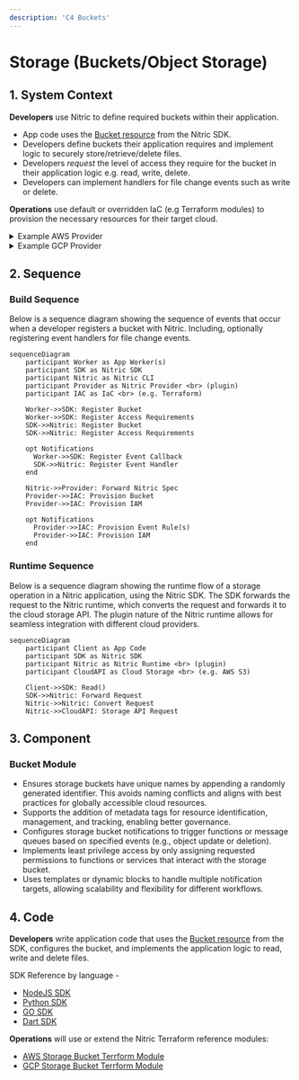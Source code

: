 ```yaml
---
description: 'C4 Buckets'
---
```


# Storage (Buckets/Object Storage)

## 1. System Context

**Developers** use Nitric to define required buckets within their application.

- App code uses the [Bucket resource](/storage) from the Nitric SDK.
- Developers define buckets their application requires and implement logic to securely store/retrieve/delete files.
- Developers _request_ the level of access they require for the bucket in their application logic e.g. read, write, delete.
- Developers can implement handlers for file change events such as write or delete.

**Operations** use default or overridden IaC (e.g Terraform modules) to provision the necessary resources for their target cloud.

<details>
  <summary>Example AWS Provider</summary>

- **AWS S3** serves as the storage backend.
- **AWS Lambda** functions are used to process events triggered by S3.
- **AWS IAM** provides roles and policies for secure access to S3 buckets and Lambda functions, enforcing least privilege access based on the developers request.

```mermaid
flowchart TD
    Developer["Developer"]
    Operations["Operations"]
    App["nitric up"]
    S3Bucket["AWS S3 Bucket"]
    Lambda["AWS Lambda Functions"]
    IAM["AWS IAM"]

    Developer -->|Code| App
    Operations -->|Terraform| App
    App -->|Create S3 Bucket| S3Bucket
    App -->|Configure Notifications| S3Bucket
    IAM -->|Allow Lambda Invocation| Lambda
    Lambda -->|Store/Retrieve Data/Trigger onEvents| S3Bucket
    App -->|Provide Access| IAM
    IAM -->S3Bucket

classDef default line-height:1;
classDef edgeLabel line-height:2;
```

</details>
<details>
  <summary>Example GCP Provider</summary>

- **Google Cloud Storage** serves as the storage backend.
- **Google Cloud Pub/Sub** is used to publish events triggered by Cloud Storage notifications.
- **Google IAM** provides roles and policies for secure access to Cloud Storage buckets and Pub/Sub topics, enforcing least privilege access based on the developer's request.

```mermaid
flowchart TD
    Developer["Developer"]
    Operations["Operations"]
    App["nitric up"]
    GCSBucket["Google Cloud Storage Bucket"]
    PubSubTopic["Google Pub/Sub Topic"]
    PubSubSubscription["Google Pub/Sub Subscription"]
    IAM["Google IAM"]
    Lambda["AWS Lambda Functions"]


    Developer -->|Code| App
    Operations -->|Terraform| App
    App -->|Create Storage Bucket| GCSBucket
    App -->|Configure Notifications| GCSBucket
    IAM -->|Allow Pub/Sub Publishing| PubSubTopic
    PubSubTopic -->|Publish Events| PubSubSubscription
    PubSubSubscription -->|Deliver Notifications| Lambda
    App -->|Provide Access| IAM
    IAM -->GCSBucket
    IAM -->PubSubTopic
    Lambda -->|Store/Retrieve Data/Trigger onEvents| GCSBucket


classDef default line-height:1;
classDef edgeLabel line-height:2;
```

</details>

## 2. Sequence

### Build Sequence

Below is a sequence diagram showing the sequence of events that occur when a developer registers a bucket with Nitric. Including, optionally registering event handlers for file change events.

```mermaid
sequenceDiagram
    participant Worker as App Worker(s)
    participant SDK as Nitric SDK
    participant Nitric as Nitric CLI
    participant Provider as Nitric Provider <br> (plugin)
    participant IAC as IaC <br> (e.g. Terraform)

    Worker->>SDK: Register Bucket
    Worker->>SDK: Register Access Requirements
    SDK->>Nitric: Register Bucket
    SDK->>Nitric: Register Access Requirements

    opt Notifications
      Worker->>SDK: Register Event Callback
      SDK->>Nitric: Register Event Handler
    end

    Nitric->>Provider: Forward Nitric Spec
    Provider->>IAC: Provision Bucket
    Provider->>IAC: Provision IAM

    opt Notifications
      Provider->>IAC: Provision Event Rule(s)
      Provider->>IAC: Provision IAM
    end
```

### Runtime Sequence

Below is a sequence diagram showing the runtime flow of a storage operation in a Nitric application, using the Nitric SDK. The SDK forwards the request to the Nitric runtime, which converts the request and forwards it to the cloud storage API. The plugin nature of the Nitric runtime allows for seamless integration with different cloud providers.

```mermaid
sequenceDiagram
    participant Client as App Code
    participant SDK as Nitric SDK
    participant Nitric as Nitric Runtime <br> (plugin)
    participant CloudAPI as Cloud Storage <br> (e.g. AWS S3)

    Client->>SDK: Read()
    SDK->>Nitric: Forward Request
    Nitric->>Nitric: Convert Request
    Nitric->>CloudAPI: Storage API Request
```

## 3. Component

### Bucket Module

- Ensures storage buckets have unique names by appending a randomly generated identifier. This avoids naming conflicts and aligns with best practices for globally accessible cloud resources.
- Supports the addition of metadata tags for resource identification, management, and tracking, enabling better governance.
- Configures storage bucket notifications to trigger functions or message queues based on specified events (e.g., object update or deletion).
- Implements least privilege access by only assigning requested permissions to functions or services that interact with the storage bucket.
- Uses templates or dynamic blocks to handle multiple notification targets, allowing scalability and flexibility for different workflows.

## 4. Code

**Developers** write application code that uses the [Bucket resource](/storage) from the SDK, configures the bucket, and implements the application logic to read, write and delete files.

SDK Reference by language -

- [NodeJS SDK](/reference/nodejs/storage/bucket)
- [Python SDK](/reference/python/storage/bucket)
- [GO SDK](/reference/go/storage/bucket)
- [Dart SDK](/reference/dart/storage/bucket)

**Operations** will use or extend the Nitric Terraform reference modules:

- [AWS Storage Bucket Terrform Module](https://github.com/nitrictech/nitric/blob/main/cloud/aws/deploytf/.nitric/modules/bucket/main.tf)
- [GCP Storage Bucket Terrform Module](https://github.com/nitrictech/nitric/blob/main/cloud/gcp/deploytf/.nitric/modules/bucket/main.tf)
